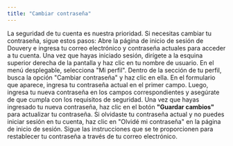 ```yaml
---
title: "Cambiar contraseña"
---
```



La seguridad de tu cuenta es nuestra prioridad. Si necesitas cambiar tu contraseña, sigue estos pasos:
<Steps>
    <Step title="Iniciar sesión en tu cuenta">
        Abre la página de inicio de sesión de Douvery e ingresa tu correo electrónico y contraseña actuales para acceder a tu cuenta.
    </Step>
    <Step title="Ingresa en la opción ver Mi perfil">
        Una vez que hayas iniciado sesión, dirígete a la esquina superior derecha de la pantalla y haz clic en tu nombre de usuario. En el menú desplegable, selecciona "Mi perfil".
    </Step>
    <Step title="Haz clic en Cambiar contraseña">
        Dentro de la sección de tu perfil, busca la opción "Cambiar contraseña" y haz clic en ella.
    </Step>
    <Step title="Ingresar nueva contraseña">
        En el formulario que aparece, ingresa tu contraseña actual en el primer campo. Luego, ingresa tu nueva contraseña en los campos correspondientes y asegúrate de que cumpla con los requisitos de seguridad.
    </Step>
    <Step title="Guardar cambios">
        Una vez que hayas ingresado tu nueva contraseña, haz clic en el botón **"Guardar cambios"** para actualizar tu contraseña.
    </Step>
    <Step title="Restablecer contraseña">
        Si olvidaste tu contraseña actual y no puedes iniciar sesión en tu cuenta, haz clic en "Olvidé mi contraseña" en la página de inicio de sesión. Sigue las instrucciones que se te proporcionen para restablecer tu contraseña a través de tu correo electrónico.
    </Step>
</Steps>